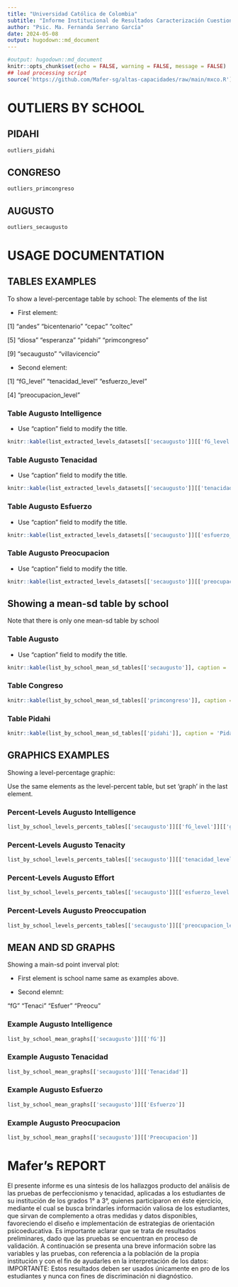 ```yaml
---
title: "Universidad Católica de Colombia"
subtitle: "Informe Institucional de Resultados Caracterización Cuestionarios Perfeccionismo y Tenacidad "
author: "Psic. Ma. Fernanda Serrano García"
date: 2024-05-08
output: hugodown::md_document
---
```

```r
#output: hugodown::md_document
knitr::opts_chunk$set(echo = FALSE, warning = FALSE, message = FALSE)
## load processing script
source('https://github.com/Mafer-sg/altas-capacidades/raw/main/mxco.R')
```
# OUTLIERS BY SCHOOL

## PIDAHI

```r
outliers_pidahi
```
## CONGRESO
```r
outliers_primcongreso
```

## AUGUSTO
```r
outliers_secaugusto
```

# USAGE DOCUMENTATION
## TABLES EXAMPLES
To show a level-percentage table by school:
The elements of the list

- First element:

 [1] "andes"         "bicentenario"  "cepac"         "coltec"

 [5] "diosa"         "esperanza"     "pidahi"        "primcongreso"

 [9] "secaugusto"    "villavicencio"

- Second element:

[1] "fG_level"           "tenacidad_level"         "esfuerzo_level"

[4] "preocupacion_level"

### Table Augusto Intelligence

- Use "caption" field to modify the title.

```r
knitr::kable(list_extracted_levels_datasets[['secaugusto']][['fG_level']], caption = 'Nivel de Inteligencia', digits = 1)
```
### Table Augusto Tenacidad

- Use "caption" field to modify the title.

```r
knitr::kable(list_extracted_levels_datasets[['secaugusto']][['tenacidad_level']], caption = 'Nivel de Inteligencia', digits = 1)
```
### Table Augusto Esfuerzo

- Use "caption" field to modify the title.

```r
knitr::kable(list_extracted_levels_datasets[['secaugusto']][['esfuerzo_level']], caption = 'Nivel de Inteligencia', digits = 1)
```
### Table Augusto Preocupacion

- Use "caption" field to modify the title.

```r
knitr::kable(list_extracted_levels_datasets[['secaugusto']][['preocupacion_level']], caption = 'Nivel de Inteligencia', digits = 1)
```

## Showing a mean-sd table by school
Note that there is only one mean-sd table by school

### Table Augusto

- Use "caption" field to modify the title.

```r
knitr::kable(list_by_school_mean_sd_tables[['secaugusto']], caption = 'Augusto', digits = 1)
```

### Table Congreso

```r
knitr::kable(list_by_school_mean_sd_tables[['primcongreso']], caption = 'Congreso', digits = 1)
```

### Table Pidahi

```r
knitr::kable(list_by_school_mean_sd_tables[['pidahi']], caption = 'Pidahi', digits = 1)
```

## GRAPHICS EXAMPLES
Showing a level-percentage graphic:

Use the same elements as the level-percent table, but set 'graph' in the last element.

### Percent-Levels Augusto Intelligence

```r
list_by_school_levels_percents_tables[['secaugusto']][['fG_level']][['graph']]
```

### Percent-Levels Augusto Tenacity

```r
list_by_school_levels_percents_tables[['secaugusto']][['tenacidad_level']][['graph']]
```

### Percent-Levels Augusto Effort

```r
list_by_school_levels_percents_tables[['secaugusto']][['esfuerzo_level']][['graph']]
```

### Percent-Levels Augusto Preoccupation

```r
list_by_school_levels_percents_tables[['secaugusto']][['preocupacion_level']][['graph']]
```

## MEAN AND SD GRAPHS
Showing a main-sd point inverval plot:

- First element is school name same as examples above.

- Second elemnt:

 "fG"     "Tenaci" "Esfuer" "Preocu"


### Example Augusto Intelligence

```r
list_by_school_mean_graphs[['secaugusto']][['fG']]
```

### Example Augusto Tenacidad

```r
list_by_school_mean_graphs[['secaugusto']][['Tenacidad']]
```

### Example Augusto Esfuerzo

```r
list_by_school_mean_graphs[['secaugusto']][['Esfuerzo']]
```

### Example Augusto Preocupacion

```r
list_by_school_mean_graphs[['secaugusto']][['Preocupacion']]
```

# Mafer's REPORT
El presente informe es una síntesis de los hallazgos producto del análisis de las pruebas de perfeccionismo y tenacidad, aplicadas a los estudiantes de su institución de los grados 1° a 3°, quienes participaron en éste ejercicio, mediante el cual se busca brindarles información valiosa de los estudiantes, que sirvan de complemento a otras medidas y datos disponibles, favoreciendo el diseño e implementación de estrategias de orientación psicoeducativa. Es importante aclarar que se trata de resultados preliminares, dado que las pruebas se encuentran en proceso de validación. 
A continuación se presenta una breve información sobre las variables y las pruebas, con referencia a la población de la propia institución y con el fin de ayudarles en la interpretación de los datos:
IMPORTANTE: Estos resultados deben ser usados únicamente en pro de los estudiantes y nunca con fines de discriminación ni diagnóstico. 
